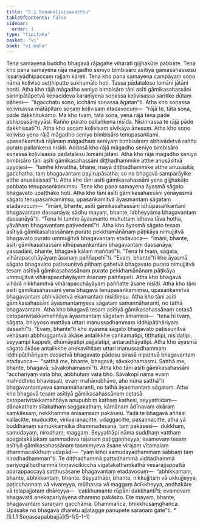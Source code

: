 ```yaml
---
title: "5.1 Soṇakoḷivisavatthu"
tableOfContents: false
sidebar:
  order: 1
type: "tipitaka"
basket: "vi"
book: "vi-maha"
---
```



<DynamicBreadcrumb />

<Division number="242" book="vi-maha">

<Paragraph number="1127" book="vi-maha">
Tena samayena buddho bhagavā rājagahe viharati gijjhakūṭe pabbate. Tena kho pana samayena rājā māgadho seniyo bimbisāro asītiyā gāmasahassesu issariyādhipaccaṃ rajjaṃ kāreti. Tena kho pana samayena campāyaṃ soṇo nāma koḷiviso seṭṭhiputto sukhumālo hoti. Tassa pādatalesu lomāni jātāni honti. Atha kho rājā māgadho seniyo bimbisāro tāni asīti gāmikasahassāni sannipātāpetvā kenacideva karaṇīyena soṇassa koḷivisassa santike dūtaṃ pāhesi—  “āgacchatu soṇo, icchāmi soṇassa āgatan”ti. Atha kho soṇassa koḷivisassa mātāpitaro soṇaṃ koḷivisaṃ etadavocuṃ—  “rājā te, tāta soṇa, pāde dakkhitukāmo. Mā kho tvaṃ, tāta soṇa, yena rājā tena pāde abhippasāreyyāsi. Rañño purato pallaṅkena nisīda. Nisinnassa te rājā pāde dakkhissatī”ti. Atha kho soṇaṃ koḷivisaṃ sivikāya ānesuṃ. Atha kho soṇo koḷiviso yena rājā māgadho seniyo bimbisāro tenupasaṅkami, upasaṅkamitvā rājānaṃ māgadhaṃ seniyaṃ bimbisāraṃ abhivādetvā rañño purato pallaṅkena nisīdi. Addasā kho rājā māgadho seniyo bimbisāro soṇassa koḷivisassa pādatalesu lomāni jātāni. Atha kho rājā māgadho seniyo bimbisāro tāni asīti gāmikasahassāni diṭṭhadhammike atthe anusāsitvā uyyojesi—  “tumhe khvattha, bhaṇe, mayā diṭṭhadhammike atthe anusāsitā; gacchatha, taṃ bhagavantaṃ payirupāsatha; so no bhagavā samparāyike atthe anusāsissatī”ti.


</Paragraph>

<Paragraph number="1128" book="vi-maha">
Atha kho tāni asīti gāmikasahassāni yena gijjhakūṭo pabbato tenupasaṅkamiṃsu. Tena kho pana samayena āyasmā sāgato bhagavato upaṭṭhāko hoti. Atha kho tāni asīti gāmikasahassāni yenāyasmā sāgato tenupasaṅkamiṃsu, upasaṅkamitvā āyasmantaṃ sāgataṃ etadavocuṃ—  “imāni, bhante, asīti gāmikasahassāni idhūpasaṅkantāni bhagavantaṃ dassanāya; sādhu mayaṃ, bhante, labheyyāma bhagavantaṃ dassanāyā”ti. “Tena hi tumhe āyasmanto muhuttaṃ idheva tāva hotha, yāvāhaṃ bhagavantaṃ paṭivedemī”ti. Atha kho āyasmā sāgato tesaṃ asītiyā gāmikasahassānaṃ purato pekkhamānānaṃ pāṭikāya nimujjitvā bhagavato purato ummujjitvā bhagavantaṃ etadavoca—  “imāni, bhante, asīti gāmikasahassāni idhūpasaṅkantāni bhagavantaṃ dassanāya; yassadāni, bhante, bhagavā kālaṃ maññatī”ti. “Tena hi tvaṃ, sāgata, vihārapacchāyāyaṃ āsanaṃ paññapehī”ti. “Evaṃ, bhante”ti kho āyasmā sāgato bhagavato paṭissuṇitvā pīṭhaṃ gahetvā bhagavato purato nimujjitvā tesaṃ asītiyā gāmikasahassānaṃ purato pekkhamānānaṃ pāṭikāya ummujjitvā vihārapacchāyāyaṃ āsanaṃ paññapeti. Atha kho bhagavā vihārā nikkhamitvā vihārapacchāyāyaṃ paññatte āsane nisīdi. Atha kho tāni asīti gāmikasahassāni yena bhagavā tenupasaṅkamiṃsu, upasaṅkamitvā bhagavantaṃ abhivādetvā ekamantaṃ nisīdiṃsu. Atha kho tāni asīti gāmikasahassāni āyasmantaṃyeva sāgataṃ samannāharanti, no tathā bhagavantaṃ. Atha kho bhagavā tesaṃ asītiyā gāmikasahassānaṃ cetasā cetoparivitakkamaññāya āyasmantaṃ sāgataṃ āmantesi—  “tena hi tvaṃ, sāgata, bhiyyoso mattāya uttari manussadhammaṃ iddhipāṭihāriyaṃ dassehī”ti. “Evaṃ, bhante”ti kho āyasmā sāgato bhagavato paṭissuṇitvā vehāsaṃ abbhuggantvā ākāse antalikkhe caṅkamatipi, tiṭṭhatipi, nisīdatipi, seyyampi kappeti, dhūmāyatipi pajjalatipi, antaradhāyatipi. Atha kho āyasmā sāgato ākāse antalikkhe anekavihitaṃ uttari manussadhammaṃ iddhipāṭihāriyaṃ dassetvā bhagavato pādesu sirasā nipatitvā bhagavantaṃ etadavoca—  “satthā me, bhante, bhagavā; sāvakohamasmi. Satthā me, bhante, bhagavā; sāvakohamasmī”ti. Atha kho tāni asīti gāmikasahassāni “acchariyaṃ vata bho, abbhutaṃ vata bho. Sāvakopi nāma evaṃ mahiddhiko bhavissati, evaṃ mahānubhāvo, aho nūna satthā”ti bhagavantaṃyeva samannāharanti, no tathā āyasmantaṃ sāgataṃ.


</Paragraph>

<Paragraph number="1129" book="vi-maha">
Atha kho bhagavā tesaṃ asītiyā gāmikasahassānaṃ cetasā cetoparivitakkamaññāya anupubbiṃ kathaṃ kathesi, seyyathidaṃ—  dānakathaṃ sīlakathaṃ saggakathaṃ, kāmānaṃ ādīnavaṃ okāraṃ saṃkilesaṃ, nekkhamme ānisaṃsaṃ pakāsesi. Yadā te bhagavā aññāsi kallacitte, muducitte, vinīvaraṇacitte, udaggacitte, pasannacitte, atha yā buddhānaṃ sāmukkaṃsikā dhammadesanā, taṃ pakāsesi—  dukkhaṃ, samudayaṃ, nirodhaṃ, maggaṃ. Seyyathāpi nāma suddhaṃ vatthaṃ apagatakāḷakaṃ sammadeva rajanaṃ paṭiggaṇheyya; evamevaṃ tesaṃ asītiyā gāmikasahassānaṃ tasmiṃyeva āsane virajaṃ vītamalaṃ dhammacakkhuṃ udapādi—  “yaṃ kiñci samudayadhammaṃ sabbaṃ taṃ nirodhadhamman”ti. Te diṭṭhadhammā pattadhammā viditadhammā pariyogāḷhadhammā tiṇṇavicikicchā vigatakathaṃkathā vesārajjappattā aparappaccayā satthusāsane bhagavantaṃ etadavocuṃ—  “abhikkantaṃ, bhante, abhikkantaṃ, bhante. Seyyathāpi, bhante, nikkujjitaṃ vā ukkujjeyya, paṭicchannaṃ vā vivareyya, mūḷhassa vā maggaṃ ācikkheyya, andhakāre vā telapajjotaṃ dhāreyya—  ‘cakkhumanto rūpāni dakkhantī’ti; evamevaṃ bhagavatā anekapariyāyena dhammo pakāsito. Ete mayaṃ, bhante, bhagavantaṃ saraṇaṃ gacchāma. Dhammañca, bhikkhusaṃghañca. Upāsake no bhagavā dhāretu ajjatagge pāṇupete saraṇaṃ gate”ti.

</Paragraph>
</Division>

<TableOfContents book="vi-maha" section="5.1">
* [5.1.1 Soṇassapabbajjā](5-1/5-1-1)
</TableOfContents>